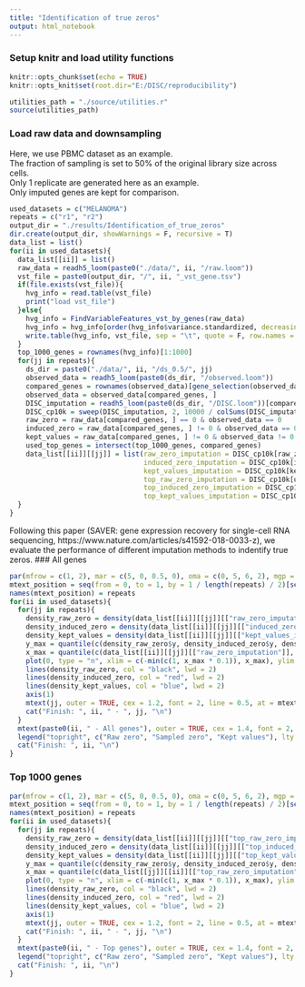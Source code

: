 ```yaml
---
title: "Identification of true zeros"
output: html_notebook
---
```

### Setup knitr and load utility functions
```r
knitr::opts_chunk$set(echo = TRUE)
knitr::opts_knit$set(root.dir="E:/DISC/reproducibility")
```
```r
utilities_path = "./source/utilities.r"
source(utilities_path)
```
### Load raw data and downsampling
Here, we use PBMC dataset as an example.</br>
The fraction of sampling is set to 50% of the original library size across cells.</br>
Only 1 replicate are generated here as an example.</br>
Only imputed genes are kept for comparison.
```r
used_datasets = c("MELANOMA")
repeats = c("r1", "r2")
output_dir = "./results/Identification_of_true_zeros"
dir.create(output_dir, showWarnings = F, recursive = T)
data_list = list()
for(ii in used_datasets){
  data_list[[ii]] = list()
  raw_data = readh5_loom(paste0("./data/", ii, "/raw.loom"))
  vst_file = paste0(output_dir, "/", ii, "_vst_gene.tsv")
  if(file.exists(vst_file)){
    hvg_info = read.table(vst_file)
    print("load vst_file")
  }else{
    hvg_info = FindVariableFeatures_vst_by_genes(raw_data)
    hvg_info = hvg_info[order(hvg_info$variance.standardized, decreasing = T), ]
    write.table(hvg_info, vst_file, sep = "\t", quote = F, row.names = T, col.names = T)
  }
  top_1000_genes = rownames(hvg_info)[1:1000]
  for(jj in repeats){
    ds_dir = paste0("./data/", ii, "/ds_0.5/", jj)
    observed_data = readh5_loom(paste0(ds_dir, "/observed.loom"))
    compared_genes = rownames(observed_data)[gene_selection(observed_data, 10)]
    observed_data = observed_data[compared_genes, ]
    DISC_imputation = readh5_loom(paste0(ds_dir, "/DISC.loom"))[compared_genes, ]
    DISC_cp10k = sweep(DISC_imputation, 2, 10000 / colSums(DISC_imputation), "*")
    raw_zero = raw_data[compared_genes, ] == 0 & observed_data == 0
    induced_zero = raw_data[compared_genes, ] != 0 & observed_data == 0
    kept_values = raw_data[compared_genes, ] != 0 & observed_data != 0
    used_top_genes = intersect(top_1000_genes, compared_genes)
    data_list[[ii]][[jj]] = list(raw_zero_imputation = DISC_cp10k[raw_zero],
                                 induced_zero_imputation = DISC_cp10k[induced_zero],
                                 kept_values_imputation = DISC_cp10k[kept_values],
                                 top_raw_zero_imputation = DISC_cp10k[used_top_genes, ][raw_zero[used_top_genes, ]],
                                 top_induced_zero_imputation = DISC_cp10k[used_top_genes, ][induced_zero[used_top_genes, ]],
                                 top_kept_values_imputation = DISC_cp10k[used_top_genes, ][kept_values[used_top_genes, ]])
  }
}
```
Following this paper (SAVER: gene expression recovery for single-cell RNA sequencing, https://www.nature.com/articles/s41592-018-0033-z), we evaluate the performance of different imputation methods to indentify true zeros.
### All genes
```r
par(mfrow = c(1, 2), mar = c(5, 0, 0.5, 0), oma = c(0, 5, 6, 2), mgp = c(3.5, 1, 0), cex.axis = 1.1, cex.lab = 1.5, font.lab = 2, cex.main = 1.5)
mtext_position = seq(from = 0, to = 1, by = 1 / length(repeats) / 2)[seq(length(repeats)) * 2]
names(mtext_position) = repeats
for(ii in used_datasets){
  for(jj in repeats){
    density_raw_zero = density(data_list[[ii]][[jj]][["raw_zero_imputation"]][data_list[[ii]][[jj]][["raw_zero_imputation"]] <= quantile(data_list[[ii]][[jj]][["raw_zero_imputation"]], 0.99)])
    density_induced_zero = density(data_list[[ii]][[jj]][["induced_zero_imputation"]][data_list[[ii]][[jj]][["induced_zero_imputation"]] <= quantile(data_list[[ii]][[jj]][["induced_zero_imputation"]], 0.99)])
    density_kept_values = density(data_list[[ii]][[jj]][["kept_values_imputation"]][data_list[[ii]][[jj]][["kept_values_imputation"]] <= quantile(data_list[[ii]][[jj]][["kept_values_imputation"]], 0.99)])
    y_max = quantile(c(density_raw_zero$y, density_induced_zero$y, density_kept_values$y), 0.99) * 1.02
    x_max = quantile(c(data_list[[ii]][[jj]][["raw_zero_imputation"]], data_list[[ii]][[jj]][["induced_zero_imputation"]], data_list[[ii]][[jj]][["kept_values_imputation"]]), 0.99) * 1.02
    plot(0, type = "n", xlim = c(-min(c(1, x_max * 0.1)), x_max), ylim = c(0, y_max), axes = FALSE, ann = FALSE, frame.plot = TRUE)
    lines(density_raw_zero, col = "black", lwd = 2)
    lines(density_induced_zero, col = "red", lwd = 2)
    lines(density_kept_values, col = "blue", lwd = 2)
    axis(1)
    mtext(jj, outer = TRUE, cex = 1.2, font = 2, line = 0.5, at = mtext_position[jj])
    cat("Finish: ", ii, " - ", jj, "\n")
  }
  mtext(paste0(ii, " - All genes"), outer = TRUE, cex = 1.4, font = 2, line = 3)
  legend("topright", c("Raw zero", "Sampled zero", "Kept values"), lty = 1, col = c("black", "red", "blue"), lwd = 2)
  cat("Finish: ", ii, "\n")
}
```
### Top 1000 genes
```r
par(mfrow = c(1, 2), mar = c(5, 0, 0.5, 0), oma = c(0, 5, 6, 2), mgp = c(3.5, 1, 0), cex.axis = 1.1, cex.lab = 1.5, font.lab = 2, cex.main = 1.5)
mtext_position = seq(from = 0, to = 1, by = 1 / length(repeats) / 2)[seq(length(repeats)) * 2]
names(mtext_position) = repeats
for(ii in used_datasets){
  for(jj in repeats){
    density_raw_zero = density(data_list[[ii]][[jj]][["top_raw_zero_imputation"]][data_list[[ii]][[jj]][["top_raw_zero_imputation"]] <= quantile(data_list[[ii]][[jj]][["top_raw_zero_imputation"]], 0.99)])
    density_induced_zero = density(data_list[[ii]][[jj]][["top_induced_zero_imputation"]][data_list[[ii]][[jj]][["top_induced_zero_imputation"]] <= quantile(data_list[[ii]][[jj]][["top_induced_zero_imputation"]], 0.99)])
    density_kept_values = density(data_list[[ii]][[jj]][["top_kept_values_imputation"]][data_list[[ii]][[jj]][["top_kept_values_imputation"]] <= quantile(data_list[[ii]][[jj]][["top_kept_values_imputation"]], 0.99)])
    y_max = quantile(c(density_raw_zero$y, density_induced_zero$y, density_kept_values$y), 0.99) * 1.02
    x_max = quantile(c(data_list[[jj]][[ii]][["top_raw_zero_imputation"]], data_list[[jj]][[ii]][["top_induced_zero_imputation"]], data_list[[jj]][[ii]][["top_kept_values_imputation"]]), 0.95) * 1.06
    plot(0, type = "n", xlim = c(-min(c(1, x_max * 0.1)), x_max), ylim = c(0, y_max), axes = FALSE, ann = FALSE, frame.plot = TRUE)
    lines(density_raw_zero, col = "black", lwd = 2)
    lines(density_induced_zero, col = "red", lwd = 2)
    lines(density_kept_values, col = "blue", lwd = 2)
    axis(1)
    mtext(jj, outer = TRUE, cex = 1.2, font = 2, line = 0.5, at = mtext_position[jj])
    cat("Finish: ", ii, " - ", jj, "\n")
  }
  mtext(paste0(ii, " - Top genes"), outer = TRUE, cex = 1.4, font = 2, line = 3)
  legend("topright", c("Raw zero", "Sampled zero", "Kept values"), lty = 1, col = c("black", "red", "blue"), lwd = 2)
  cat("Finish: ", ii, "\n")
}
```
